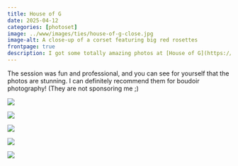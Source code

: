 ```yaml
---
title: House of G
date: 2025-04-12
categories: [photoset]
image: ../www/images/ties/house-of-g-close.jpg
image-alt: A close-up of a corset featuring big red rosettes
frontpage: true
description: I got some totally amazing photos at [House of G](https://houseofg.co.uk/).
---
```


The session was fun and professional, and you can see for yourself that the photos are stunning. I can definitely recommend them for boudoir photography! (They are not sponsoring me ;)

::: {#fig-house-of-g layout-ncol=3}

![](../www/images/ties/house-of-g-close.jpg)

![](../www/images/ties/house-of-g-anime.jpg)

![](../www/images/ties/house-of-g-back.jpg)

:::

::: {#fig-house-of-g-pose layout-ncol=2}

![](../www/images/ties/house-of-g-pose-dark.jpg)

![](../www/images/ties/house-of-g-pose-light.jpg)

:::


